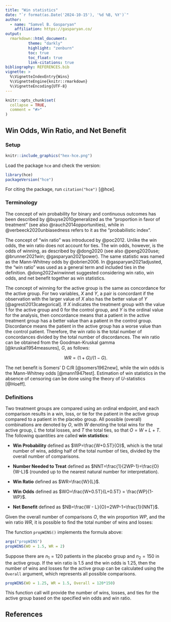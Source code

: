 ---
title: "Win statistics"
date: "`r format(as.Date('2024-10-15'), '%d %B, %Y')`"
author:
  - name: "Samvel B. Gasparyan"
    affiliation: https://gasparyan.co/
output:
  rmarkdown::html_document:
          theme: "darkly"
          highlight: "zenburn"
          toc: true
          toc_float: true
          link-citations: true 
bibliography: REFERENCES.bib
vignette: >
  %\VignetteIndexEntry{Wins}
  %\VignetteEngine{knitr::rmarkdown}
  %\VignetteEncoding{UTF-8}
---

```{r, include = FALSE}
knitr::opts_chunk$set(
  collapse = TRUE,
  comment = "#>"
)
```

## Win Odds, Win Ratio, and Net Benefit


### Setup

```{r echo=FALSE, out.width = '33%'}
knitr::include_graphics("hex-hce.png")
```

Load the package `hce` and check the version:

```{r setup}
library(hce)
packageVersion("hce")
```

For citing the package, run `citation("hce")` [@hce].

### Terminology

The concept of win probability for binary and continuous outcomes has been described by @buyse2010generalized as the "proportion in favor of treatment" (see also @rauch2014opportunities), while in @verbeeck2020unbiasedness refers to it as the "probabilistic index".

The concept of "win ratio" was introduced by @poc2012. Unlike the win odds, the win ratio does not account for ties. The win odds, however, is the odds of winning, as described by @dong2020 (see also @peng2020use; @brunner2021win; @gasparyan2021power). The same statistic was named as the Mann-Whitney odds by @obrien2006. In @gasparyan2021adjusted, the "win ratio" was used as a general term and included ties in the definition. @dong2022winwinnet suggested considering win ratio, win odds, and net benefit together as win statistics.

The concept of winning for the active group is the same as concordance for the active group. For two variables, $X$ and $Y,$ a pair is concordant if the observation with the larger value of $X$ also has the better value of $Y$ [@agresti2013categorical]. If $X$ indicates the treatment group with the value 1 for the active group and 0 for the control group, and $Y$ is the ordinal value for the analysis, then concordance means that a patient in the active treatment group has a better value than a patient in the control group. Discordance means the patient in the active group has a worse value than the control patient. Therefore, the win ratio is the total number of concordances divided by the total number of discordances. The win ratio can be obtained from the Goodman-Kruskal gamma [@kruskal1954measures], $G$, as follows: 

$$WR=(1+G)/(1-G).$$

The net benefit is  Somers' D C/R [@somers1962new], while the win odds is the Mann-Whitney odds [@mann1947test]. Estimation of win statistics in the absence of censoring can be done using the theory of *U*-statistics [@Hoeff].

### Definitions

Two treatment groups are compared using an ordinal endpoint, and each comparison results in a win, loss, or tie for the patient in the active group compared to a patient in the placebo group. All possible (overall) combinations are denoted by $O$, with $W$ denoting the total wins for the active group, $L$ the total losses, and $T$ the total ties, so that $O=W+L+T.$ The following quantities are called **win statistics**:

- **Win Probability** defined as $WP=\frac{W+0.5T}{O}$, which is the total number of wins, adding half of the total number of ties, divided by the overall number of comparisons.

- **Number Needed to Treat** defined as $NNT=\frac{1}{2WP-1}=\frac{O}{W-L}$ (rounded up to the nearest natural number for interpretation).

- **Win Ratio** defined as $WR=\frac{W}{L}$.

- **Win Odds** defined as $WO=\frac{W+0.5T}{L+0.5T} = \frac{WP}{1-WP}$.

- **Net Benefit** defined as $NB=\frac{W - L}{O}=2WP-1=\frac{1}{NNT}$.

Given the overall number of comparisons $O,$ the win proportion $WP$, and the win ratio $WR$, it is possible to find the total number of wins and losses: 
\begin{align*}
&L = O*\frac{2WP-1}{WR-1},\nonumber\\
&W = WR*L = WR*O*\frac{2WP-1}{WR-1},\nonumber\\
&T=O-W-L = O*\left[1 - (WR+1)\frac{2WP-1}{WR-1}\right].
\end{align*}


The function `propWINS()` implements the formula above:

```{r}
args("propWINS")
propWINS(WO = 1.5, WR = 2)
```

Suppose there are $n_1=120$ patients in the placebo group and $n_2=150$ in the active group. If the win ratio is 1.5 and the win odds is 1.25, then the number of wins and losses for the active group can be calculated using the `Overall` argument, which represents all possible comparisons.

```{r}
propWINS(WO = 1.25, WR = 1.5, Overall = 120*150)
```


This function call will provide the number of wins, losses, and ties for the active group based on the specified win odds and win ratio.

## References

